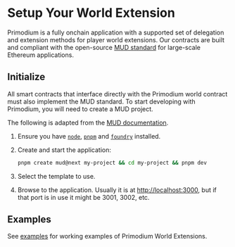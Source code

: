 # Setup Your World Extension

Primodium is a fully onchain application with a supported set of delegation and extension methods for player world extensions. Our contracts are built and compliant with the open-source [MUD standard](https://www.mud.dev) for large-scale Ethereum applications.

## Initialize

All smart contracts that interface directly with the Primodium world contract must also implement the MUD standard. To start developing with Primodium, you will need to create a MUD project.

The following is adapted from the [MUD documentation](https://mud.dev/quickstart).

1. Ensure you have [`node`](https://nodejs.org/en/download/package-manager#macos), [`pnpm`](https://pnpm.io/installation) and [`foundry`](https://getfoundry.sh/) installed.
1. Create and start the application:

   ```sh copy
   pnpm create mud@next my-project && cd my-project && pnpm dev
   ```

1. Select the template to use.
1. Browse to the application.
   Usually it is at [http://localhost:3000](http://localhost:3000), but if that port is in use it might be 3001, 3002, etc.

## Examples

See [examples](./examples) for working examples of Primodium World Extensions.
